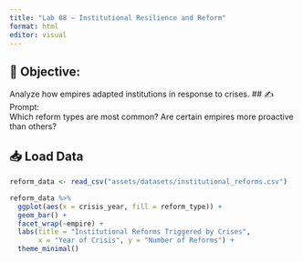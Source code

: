 ```yaml
---
title: "Lab 08 – Institutional Resilience and Reform"
format: html
editor: visual
---
```


## 🧭 Objective:  
Analyze how empires adapted institutions in response to crises.
## ✍️ Prompt:  
Which reform types are most common? Are certain empires more proactive than others?

## 📥 Load Data
```r
reform_data <- read_csv("assets/datasets/institutional_reforms.csv")

reform_data %>%
  ggplot(aes(x = crisis_year, fill = reform_type)) +
  geom_bar() +
  facet_wrap(~empire) +
  labs(title = "Institutional Reforms Triggered by Crises",
       x = "Year of Crisis", y = "Number of Reforms") +
  theme_minimal()
```

